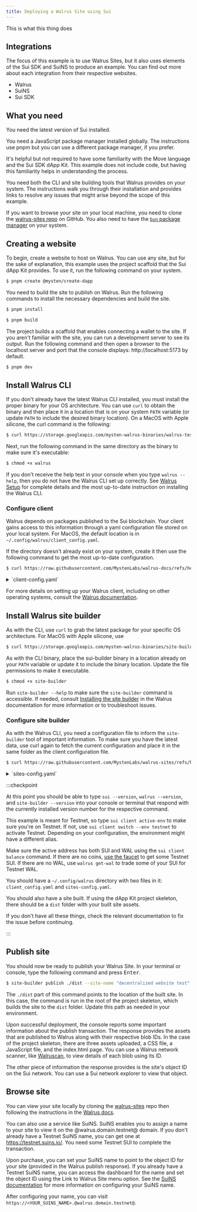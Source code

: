 ```yaml
---
title: Deploying a Walrus Site using Sui
---
```


This is what this thing does

## Integrations

The focus of this example is to use Walrus Sites, but it also uses elements of the Sui SDK and SuiNS to produce an example. You can find out more about each integration from their respective websites.
- Walrus
- SuiNS
- Sui SDK

## What you need

You need the latest version of Sui installed. 

You need a JavaScript package manager installed globally. The instructions use pnpm but you can use a different package manager, if you prefer.

It's helpful but not required to have some familiarity with the Move language and the Sui SDK dApp Kit. This example does not include code, but having this familiarity helps in understanding the process.

You need both the CLI and site building tools that Walrus provides on your system. The instructions walk you through their installation and provides links to resolve any issues that might arise beyond the scope of this example.

If you want to browse your site on your local machine, you need to clone the [walrus-sites repo](https://github.com/MystenLabs/walrus-sites/tree/main) on GitHub. You also need to have the [`bun` package manager](https://bun.sh/) on your system. 

## Creating a website

To begin, create a website to host on Walrus. You can use any site, but for the sake of explanation, this example uses the project scaffold that the Sui dApp Kit provides. To use it, run the following command on your system.

```sh
$ pnpm create @mysten/create-dapp
```

You need to build the site to publish on Walrus. Run the following commands to install the necessary dependencies and build the site.

```sh
$ pnpm install
```
```sh
$ pnpm build
```

The project builds a scaffold that enables connecting a wallet to the site. If you aren't familiar with the site, you can run a development server to see its output. Run the following command and then open a browser to the localhost server and port that the console displays: http://localhost:5173 by default.

```sh
$ pnpm dev
```

## Install Walrus CLI

If you don't already have the latest Walrus CLI installed, you must install the proper binary for your OS architecture. You can use `curl` to obtain the binary and then place it in a location that is on your system `PATH` variable (or update `PATH` to include the desired binary location). On a MacOS with Apple silicone, the curl command is the following:

```sh
$ curl https://storage.googleapis.com/mysten-walrus-binaries/walrus-testnet-latest-macos-arm64 -o walrus
```

Next, run the following command in the same directory as the binary to make sure it's executable:

```sh
$ chmod +x walrus
```

If you don't receive the help text in your console when you type `walrus --help`, then you do not have the Walrus CLI set up correctly. See [Walrus Setup](https://docs.walrus.site/usage/setup.html#installation) for complete details and the most up-to-date instruction on installing the Walrus CLI.

### Configure client

Walrus depends on packages published to the Sui blockchain. Your client gains access to this information through a yaml configuration file stored on your local system. For MacOS, the default location is in `~/.config/walrus/client_config.yaml`. 

If the directory doesn't already exist on your system, create it then use the following command to get the most up-to-date configuration. 

```sh
$ curl https://raw.githubusercontent.com/MystenLabs/walrus-docs/refs/heads/main/docs/client_config.yaml -o ~/.config/walrus/client_config.yaml
```

<details>
<summary>
`client-config.yaml`
</summary>
{@inject: github:MystenLabs/walrus-docs/docs/client_config.yaml}
</details>

For more details on setting up your Walrus client, including on other operating systems, consult the [Walrus documentation](https://docs.walrus.site/usage/setup.html).

## Install Walrus site builder

As with the CLI, use `curl` to grab the latest package for your specific OS architecture. For MacOS with Apple silicone, use

```sh 
$ curl https://storage.googleapis.com/mysten-walrus-binaries/site-builder-testnet-latest-macos-arm64 -o site-builder
```

As with the CLI binary, place the sui-builder binary in a location already on your `PATH` variable or update it to include the binary location. Update the file permissions to make it executable.

```sh
$ chmod +x site-builder
```

Run `site-builder --help` to make sure the `site-builder` command is accessible. If needed, consult [Installing the site builder](https://docs.walrus.site/walrus-sites/tutorial-install.html) in the Walrus documentation for more information or to troubleshoot issues.

### Configure site builder

As with the Walrus CLI, you need a configuration file to inform the `site-builder` tool of important information. To make sure you have the latest data, use curl again to fetch the current configuration and place it in the same folder as the client configuration file.

```sh
$ curl https://raw.githubusercontent.com/MystenLabs/walrus-sites/refs/heads/testnet/sites-config.yaml -o ~/.config/walrus/sites-config.yaml
```
<details>
<summary>
`sites-config.yaml`
</summary>
{@inject: github:MystenLabs/walrus-sites/sites-config.yaml}
</details>

:::checkpoint

At this point you should be able to type `sui --version`, `walrus --version`, and `site-builder --version` into your console or terminal that respond with the currently installed version number for the respective command.

This example is meant for Testnet, so type `sui client active-env` to make sure you're on Testnet. If not, use `sui client switch --env testnet` to activate Testnet. Depending on your configuration, the environment might have a different alias. 

Make sure the active address has both SUI and WAL using the `sui client balance` command. If there are no coins, [use the faucet](../getting-started/get-coins.mdx) to get some Testnet SUI. If there are no WAL, use `walrus get-wal` to trade some of your SUI for Testnet WAL.

You should have a `~/.config/walrus` directory with two files in it: `client_config.yaml` and `sites-config.yaml`.

You should also have a site built. If using the dApp Kit project skeleton, there should be a `dist` folder with your built site assets.

If you don't have all these things, check the relevant documentation to fix the issue before continuing.

:::

## Publish site

You should now be ready to publish your Walrus Site. In your terminal or console, type the following command and press <kbd>Enter</kbd>.

```sh
$ site-builder publish ./dist --site-name "decentralized website test" --epochs 100
```

The `./dist` part of this command points to the location of the built site. In this case, the command is run in the root of the project skeleton, which builds the site to the `dist` folder. Update this path as needed in your environment.

Upon successful deployment, the console reports some important information about the publish transaction. The response provides the assets that are published to Walrus along with their respective blob IDs. In the case of the project skeleton, there are three assets uploaded, a CSS file, a JavaScript file, and the index.html page. You can use a Walrus network scanner, like [Walruscan](https://walruscan.com/), to view details of each blob using its ID. 

The other piece of information the response provides is the site's object ID on the Sui network. You can use a Sui network explorer to view that object.

## Browse site

You can view your site locally by cloning the [walrus-sites](https://github.com/MystenLabs/walrus-sites) repo then following the instructions in the [Walrus docs](https://docs.walrus.site/walrus-sites/portal.html#running-the-portal-locally).

You can also use a service like SuiNS. SuiNS enables you to assign a name to your site to view it on the @walrus.domain.testnet@ domain. If you don't already have a Testnet SuiNS name, you can get one at https://testnet.suins.io/. You need some Testnet SUI to complete the transaction.

Upon purchase, you can set your SuiNS name to point to the object ID for your site (provided in the Walrus publish response). If you already have a Testnet SuiNS name, you can access the dashboard for the name and set the object ID using the Link to Walrus Site menu option. See the [SuiNS documentation](https://docs.suins.io) for more information on configuring your SuiNS name.

After configuring your name, you can visit `https://<YOUR_SUINS_NAME>.@walrus.domain.testnet@`.
